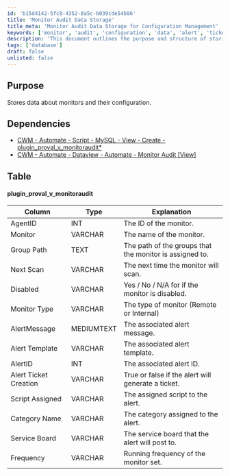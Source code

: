 ```yaml
---
id: 'b15d4142-5fc8-4352-8a5c-b039cde54b86'
title: 'Monitor Audit Data Storage'
title_meta: 'Monitor Audit Data Storage for Configuration Management'
keywords: ['monitor', 'audit', 'configuration', 'data', 'alert', 'ticket', 'service', 'frequency']
description: 'This document outlines the purpose and structure of storing data related to monitors and their configurations, including dependencies and the specific table schema for managing monitor audit data within the ConnectWise Automate platform.'
tags: ['database']
draft: false
unlisted: false
---
```

## Purpose

Stores data about monitors and their configuration.

## Dependencies

- [CWM - Automate - Script - MySQL - View - Create - plugin_proval_v_monitoraudit*](https://proval.itglue.com/DOC-5078775-11931049)  
- [CWM - Automate - Dataview - Automate - Monitor Audit [View]](https://proval.itglue.com/DOC-5078775-8212748)  

## Table

#### plugin_proval_v_monitoraudit

| Column                  | Type        | Explanation                                      |
|------------------------|-------------|--------------------------------------------------|
| AgentID                | INT         | The ID of the monitor.                           |
| Monitor                | VARCHAR     | The name of the monitor.                         |
| Group Path             | TEXT        | The path of the groups that the monitor is assigned to. |
| Next Scan              | VARCHAR     | The next time the monitor will scan.            |
| Disabled               | VARCHAR     | Yes / No / N/A for if the monitor is disabled.  |
| Monitor Type           | VARCHAR     | The type of monitor (Remote or Internal)        |
| AlertMessage           | MEDIUMTEXT  | The associated alert message.                    |
| Alert Template         | VARCHAR     | The associated alert template.                   |
| AlertID                | INT         | The associated alert ID.                         |
| Alert Ticket Creation   | VARCHAR     | True or false if the alert will generate a ticket. |
| Script Assigned         | VARCHAR     | The assigned script to the alert.                |
| Category Name           | VARCHAR     | The category assigned to the alert.              |
| Service Board           | VARCHAR     | The service board that the alert will post to.  |
| Frequency              | VARCHAR     | Running frequency of the monitor set.            |












